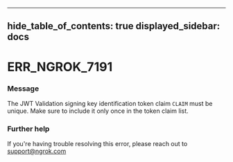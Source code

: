 

---
hide_table_of_contents: true
displayed_sidebar: docs
---


# ERR_NGROK_7191

### Message
The JWT Validation signing key identification token claim `CLAIM` must be unique. Make sure to include it only once in the token claim list.

<ErrorDetails />



### Further help
If you're having trouble resolving this error, please reach out to [support@ngrok.com](mailto:support@ngrok.com?subject=Help%20with%20ERR_NGROK_7191)

